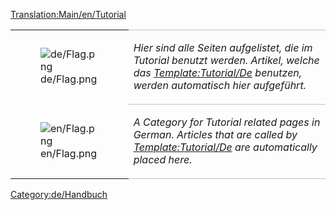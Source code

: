 [[Translation:Main/en/Tutorial]]
{| 
|- valign="top"
| [[File:de/Flag.png]]
| style="border-top:1px solid silver; border-bottom:1px solid silver;" |''Hier sind alle Seiten aufgelistet, die im Tutorial benutzt werden. Artikel, welche das [[Template/de/Tutorial|Template:Tutorial/De]] benutzen, werden automatisch hier aufgeführt.''
|- valign="top"
| [[File:en/Flag.png]]
| style="border-bottom:1px solid silver;" |''A Category for Tutorial related pages in German. Articles that are called by [[Template/de/Tutorial|Template:Tutorial/De]] are automatically placed here.''
|}

[[Category:de/Handbuch]]
